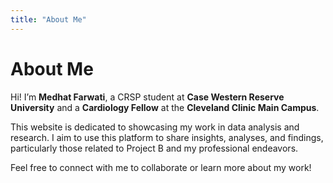 ```yaml
---
title: "About Me"
---
```


# About Me

Hi! I'm **Medhat Farwati**, a CRSP student at **Case Western Reserve University** and a **Cardiology Fellow** at the **Cleveland Clinic Main Campus**.

This website is dedicated to showcasing my work in data analysis and research. I aim to use this platform to share insights, analyses, and findings, particularly those related to Project B and my professional endeavors.

Feel free to connect with me to collaborate or learn more about my work!
